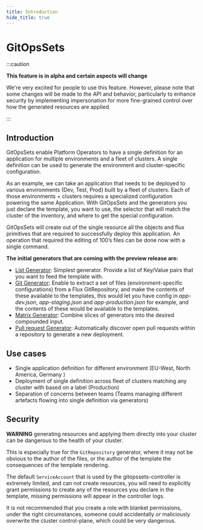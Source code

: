 ```yaml
---
title: Introduction
hide_title: true
---
```



# GitOpsSets <TierLabel tiers="enterprise" />

:::caution

**This feature is in alpha and certain aspects will change**

We're very excited for people to use this feature.
However, please note that some changes will be made to the API and behavior,
particularly to enhance security by implementing impersonation for more
fine-grained control over how the generated resources are applied.

:::

## Introduction

GitOpsSets enable Platform Operators to have a single definition for an application for multiple environments and a fleet of clusters. A single definition can be used to generate the environment and cluster-specific configuration.

As an example, we can take an application that needs to be deployed to various environments (Dev, Test, Prod) built by a fleet of clusters. Each of those environments + clusters requires a specialized configuration powering the same Application. With GitOpsSets and the generators you just declare the template, you want to use, the selector that will match the cluster of the inventory, and where to get the special configuration.

GitOpsSets will create out of the single resource all the objects and flux primitives that are required to successfully deploy this application. An operation that required the editing of 100’s files can be done now with a single command.

**The initial generators that are coming with the preview release are:**

- [List Generator](./list-generator.mdx): Simplest generator. Provide a list of Key/Value pairs that you want to feed the template with.
- [Git Generator](./git-generator.mdx): Enable to extract a set of files (environment-specific configurations) from a Flux GitRepository, and make the contents of these available to the templates, this would let you have config in *app-dev.json*, *app-staging.json* and *app-production.json* for example, and the contents of these would be available to the templates.
- [Matrix Generator](./matrix-generator.mdx): Combine slices of generators into the desired compounded input.
- [Pull request Generator](./pull-request-generator.mdx): Automatically discover open pull requests within a repository to generate a new deployment.

## Use cases

- Single application definition for different environment (EU-West, North America, Germany )
- Deployment of single definition across fleet of clusters matching any cluster with based on a label (Production)
- Separation of concerns between teams (Teams managing different artefacts flowing into single definition via generators)

## Security

**WARNING** generating resources and applying them directly into your cluster can be dangerous to the health of your cluster.

This is especially true for the `GitRepository` generator, where it may not be obvious to the author of the files, or the author of the template the consequences of the template rendering.

The default `ServiceAccount` that is used by the gitopssets-controller is extremely limited, and can not create resources, you will need to explicitly grant permissions to create any of the resources you declare in the template, missing permissions will appear in the controller logs.

It is not recommended that you create a role with blanket permissions, under the right circumstances, someone could accidentally _or_ maliciously overwrite the cluster control-plane, which could be very dangerous.

